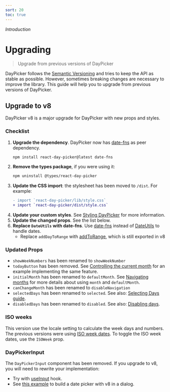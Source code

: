 ```yaml
---
sort: 20
toc: true
---
```


_Introduction_

# Upgrading

> Upgrade from previous versions of DayPicker

DayPicker follows the [Semantic Versioning](https://semver.org/) and tries to keep the API as stable as possible. However, sometimes breaking changes are necessary to improve the library. This guide will help you to upgrade from previous versions of DayPicker.

## Upgrade to v8

DayPicker v8 is a major upgrade for DayPicker with new props and styles.

### Checklist

1. **Upgrade the dependency**. DayPicker now has [date-fns](https://date-fns.org/) as peer dependency.
   ```bash
   npm install react-day-picker@latest date-fns
   ```
2. **Remove the types package**, if you were using it:
   ```bash
   npm uninstall @types/react-day-picker
   ```
3. **Update the CSS import**: the stylesheet has been moved to `/dist`. For example:
   ```diff
   - import `react-day-picker/lib/style.css`
   + import `react-day-picker/dist/style.css`
   ```
4. **Update your custom styles**. See [Styling DayPicker](https://react-day-picker.js.org/basics/styling) for more information.
5. **Update the changed props**. See the list below.
6. **Replace `DateUtils` with date-fns**. Use [date-fns](https://date-fns.org/) instead of [DateUtils](https://react-day-picker-v7.netlify.app/api/DateUtils) to handle dates.
   - Replace `addDayToRange` with [addToRange](/api/functions/addToRange), which is still exported in v8

### Updated Props

- `showWeekNumbers` has been renamed to `showWeekNumber`
- `todayButton` has been removed. See [Controlling the current month](https://react-day-picker.js.org/basics/navigation#controlling-the-current-month) for an example implementing the same feature.
- `initialMonth` has been renamed to `defaultMonth`. See [Navigating months](https://react-day-picker.js.org/basics/navigation) for more details about using `month` and `defaultMonth`.
- `canChangeMonth` has been renamed to `disableNavigation`
- `selectedDays` has been renamed to `selected`. See also: [Selecting Days guide](https://react-day-picker.js.org/basics/selecting-days).
- `disabledDays` has been renamed to `disabled`. See also: [Disabling days](https://react-day-picker.js.org/basics/modifiers#disabling-days).

### ISO weeks

This version use the locale setting to calculate the week days and numbers. The previous versions were using [ISO week dates](https://en.wikipedia.org/wiki/ISO_week_date). To toggle the ISO week dates, use the `ISOWeek` prop.

### DayPickerInput

The `DayPickerInput` component has been removed. If you upgrade to v8, you will need to rewrite your implementation:

- Try with [useInput](https://react-day-picker.js.org/guides/input-fields) hook.
- See [this example](https://react-day-picker.js.org/guides/input-fields#example-date-picker-dialog) to build a date picker with v8 in a dialog.
